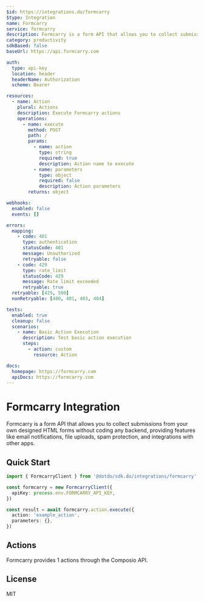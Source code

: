 ```yaml
---
$id: https://integrations.do/formcarry
$type: Integration
name: Formcarry
service: formcarry
description: Formcarry is a form API that allows you to collect submissions from your own designed HTML forms without coding any backend, providing features like email notifications, file uploads, spam protection, and integrations with other apps.
category: productivity
sdkBased: false
baseUrl: https://api.formcarry.com

auth:
  type: api-key
  location: header
  headerName: Authorization
  scheme: Bearer

resources:
  - name: Action
    plural: Actions
    description: Execute Formcarry actions
    operations:
      - name: execute
        method: POST
        path: /
        params:
          - name: action
            type: string
            required: true
            description: Action name to execute
          - name: parameters
            type: object
            required: false
            description: Action parameters
        returns: object

webhooks:
  enabled: false
  events: []

errors:
  mapping:
    - code: 401
      type: authentication
      statusCode: 401
      message: Unauthorized
      retryable: false
    - code: 429
      type: rate_limit
      statusCode: 429
      message: Rate limit exceeded
      retryable: true
  retryable: [429, 500]
  nonRetryable: [400, 401, 403, 404]

tests:
  enabled: true
  cleanup: false
  scenarios:
    - name: Basic Action Execution
      description: Test basic action execution
      steps:
        - action: custom
          resource: Action

docs:
  homepage: https://formcarry.com
  apiDocs: https://formcarry.com
---
```


# Formcarry Integration

Formcarry is a form API that allows you to collect submissions from your own designed HTML forms without coding any backend, providing features like email notifications, file uploads, spam protection, and integrations with other apps.

## Quick Start

```typescript
import { FormcarryClient } from '@dotdo/sdk.do/integrations/formcarry'

const formcarry = new FormcarryClient({
  apiKey: process.env.FORMCARRY_API_KEY,
})

const result = await formcarry.action.execute({
  action: 'example_action',
  parameters: {},
})
```

## Actions

Formcarry provides 1 actions through the Composio API.

## License

MIT
